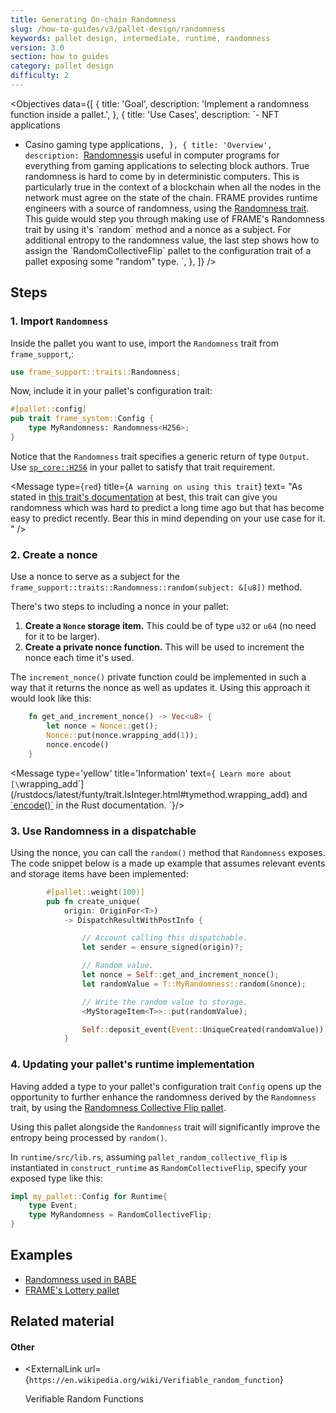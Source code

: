 ```yaml
---
title: Generating On-chain Randomness
slug: /how-to-guides/v3/pallet-design/randomness
keywords: pallet design, intermediate, runtime, randomness
version: 3.0 
section: how to guides
category: pallet design
difficulty: 2
---
```


<Objectives
  data={[
    {
      title: 'Goal',
      description: 'Implement a randomness function inside a pallet.',
    },
    {
      title: 'Use Cases',
      description:
`- NFT applications
- Casino gaming type applications`,
    },
    {
      title: 'Overview',
      description:
        `[Randomness](/v3/runtime/randomness)is useful in computer programs for everything from gaming applications to selecting block
        authors. True randomness is hard to come by in deterministic computers. This is particularly true in the context
        of a blockchain when all the nodes in the network must agree on the state of the chain. FRAME provides runtime engineers
        with a source of randomness, using the [Randomness trait](/rustdocs/latest/frame_support/traits/trait.Randomness.html).
        This guide would step you through making use of FRAME's Randomness trait by using it's \`random\` method and a nonce as a subject.
        For additional entropy to the randomness value, the last step shows how to assign the \`RandomCollectiveFlip\` pallet
        to the configuration trait of a pallet exposing some "random" type.
        `,
    },
  ]}
/>

## Steps

### 1. Import `Randomness`

Inside the pallet you want to use, import the `Randomness` trait from `frame_support`,:

```rust
use frame_support::traits::Randomness;
```

Now, include it in your pallet's configuration trait:

```rust
#[pallet::config]
pub trait frame_system::Config {
    type MyRandomness: Randomness<H256>;
}
```

Notice that the `Randomness` trait specifies a generic return of type `Output`. Use [`sp_core::H256`][h256-rustdocs] in your pallet
to satisfy that trait requirement.

<Message
  type={`red`}
  title={`A warning on using this trait`}
  text=
     "As stated in
     [this trait's documentation](/rustdocs/latest/frame_support/traits/trait.Randomness.html)
     at best, this trait can give you randomness which was hard to predict a long time ago 
     but that has become easy to predict recently. 
     Bear this in mind depending on your use case for it.
     "
/>

### 2. Create a nonce

Use a nonce to serve as a subject for the `frame_support::traits::Randomness::random(subject: &[u8])` method.

There's two steps to including a nonce in your pallet:

1. **Create a `Nonce` storage item.** This could be of type `u32` or `u64` (no need for it to be larger).
2. **Create a private nonce function.** This will be used to increment the nonce each time it's used.

The `increment_nonce()` private function could be implemented in such a way that it returns the nonce as well as
updates it. Using this approach it would look like this:

```rust
    fn get_and_increment_nonce() -> Vec<u8> {
        let nonce = Nonce::get();
        Nonce::put(nonce.wrapping_add(1));
        nonce.encode()
    }
```

<Message type='yellow' title='Information' text={`
Learn more about [\`wrapping_add\`](/rustdocs/latest/funty/trait.IsInteger.html#tymethod.wrapping_add)
and [\`encode()\`](/rustdocs/latest/frame_support/dispatch/trait.Encode.html#method.encode) in the
Rust documentation.
`}/>

### 3. Use Randomness in a dispatchable

Using the nonce, you can call the `random()` method that `Randomness` exposes. The code snippet below is a made up example
that assumes relevant events and storage items have been implemented:

```rust
        #[pallet::weight(100)]
        pub fn create_unique(
			origin: OriginFor<T>)
			-> DispatchResultWithPostInfo {

                // Account calling this dispatchable.
                let sender = ensure_signed(origin)?;

                // Random value.
				let nonce = Self::get_and_increment_nonce();
                let randomValue = T::MyRandomness::random(&nonce);

                // Write the random value to storage.
                <MyStorageItem<T>>::put(randomValue);

                Self::deposit_event(Event::UniqueCreated(randomValue));
            }
```

### 4. Updating your pallet's runtime implementation

Having added a type to your pallet's configuration trait `Config` opens up the opportunity to further enhance the
randomness derived by the `Randomness` trait, by using the [Randomness Collective Flip pallet][rcf-pallet-rustdocs].

Using this pallet alongside the `Randomness` trait will significantly improve the entropy being processed by `random()`.

In `runtime/src/lib.rs`, assuming `pallet_random_collective_flip` is instantiated in `construct_runtime` as `RandomCollectiveFlip`, specify your exposed
type like this:

```rust
impl my_pallet::Config for Runtime{
    type Event;
    type MyRandomness = RandomCollectiveFlip;
}

```

## Examples

- [Randomness used in BABE](https://github.com/paritytech/substrate/blob/master/frame/babe/src/randomness.rs)
- [FRAME's Lottery pallet](https://github.com/paritytech/substrate/blob/master/frame/lottery/src/lib.rs#L471)

## Related material

#### Other

- <ExternalLink
    url={`https://en.wikipedia.org/wiki/Verifiable_random_function`}
  >
    Verifiable Random Functions
  </ExternalLink>

[h256-rustdocs]: /rustdocs/latest/sp_core/struct.H256.html
[rcf-pallet-rustdocs]: /rustdocs/latest/pallet_randomness_collective_flip/index.html
